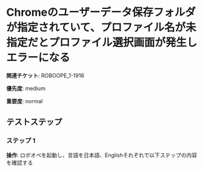 # Chromeのユーザーデータ保存フォルダが指定されていて、プロファイル名が未指定だとプロファイル選択画面が発生しエラーになる

**関連チケット**: ROBOOPE_1-1916

**優先度**: medium

**重要度**: normal

## テストステップ

### ステップ 1

**操作**: ロボオペを起動し、言語を日本語、Englishそれぞれで以下ステップの内容を確認する

